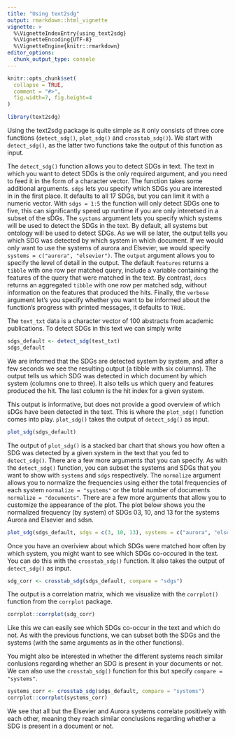 ```yaml
---
title: "Using text2sdg"
output: rmarkdown::html_vignette
vignette: >
  %\VignetteIndexEntry{using_text2sdg}
  %\VignetteEncoding{UTF-8}
  %\VignetteEngine{knitr::rmarkdown}
editor_options: 
  chunk_output_type: console
---
```


```r
knitr::opts_chunk$set(
  collapse = TRUE,
  comment = "#>",
  fig.width=7, fig.height=4
)
```

```r
library(text2sdg)
```

Using the text2sdg package is quite simple as it only consists of three core functions (`detect_sdg()`, `plot_sdg()` and `crosstab_sdg()`). We start with `detect_sdg()`, as the latter two functions take the output of this function as input. 

The `detect_sdg()` function allows you to detect SDGs in text. The text in which you want to detect SDGs is the only required argument, and you need to feed it in the form of a character vector. The function takes some additional arguments. `sdgs` lets you specify which SDGs you are interested in in the first place. It defaults to all 17 SDGs, but you can limit it with a numeric vector. With `sdgs = 1:5` the function will only detect SDGs one to five, this can significantly speed up runtime if you are only interetsed in a subset of the sDGs. The `systems` argument lets you specify which systems will be used to detect the SDGs in the text. By default, all systems but ontology will be used to detect SDGs. As we will se later, the output tells you which SDG was detected by which system in which document. If we would only want to use the systems of aurora and Elsevier, we would specify `systems = c("aurora", "elsevier")`. The `output` argument allows you to specify the level of detail in the output. The default `features` returns a `tibble` with one row per matched query, include a variable containing the features of the query that were matched in the text. By contrast, `docs` returns an aggregated `tibble` with one row per matched sdg, without information on the features that produced the hits. Finally, the `verbose` argument let's you specify whether you want to be informed about the function's progress with printed messages, it defaults to `TRUE`.

The `text_txt` data is a character vector of 100 abstracts from academic publications. To detect SDGs in this text we can simply write
```r
sdgs_default <- detect_sdg(test_txt)
sdgs_default
```

We are informed that the SDGs are detected system by system, and after a few seconds we see the resulting output (a tibble with six columns). The output tells us which SDG was detected in which document by which system (columns one to three). It also tells us which query and features produced the hit. The last column is the hit index for a given system. 

This output is informative, but does not provide a good overview of which sDGs have been detected in the text. This is where the `plot_sdg()` function comes into play. `plot_sdg()` takes the output of `detect_sdg()` as input.
```r
plot_sdg(sdgs_default)
```

The output of `plot_sdg()` is a stacked bar chart that shows you how often a SDG was detected by a given system in the text that you fed to `detect_sdg()`. There are a few more arguments that you can specify. As with the `detect_sdg()` function, you can subset the systems and SDGs that you want to show with `systems` and `sdgs` respectively. The `normalize` argument allows you to normalize the frequencies using either the total frequencies of each system `normalize = "systems"` or the total number of documents `normalize = "documents"`. There are a few more arguments that allow you to customize the appearance of the plot. The plot below shows you the normalized frequency (by system) of SDGs 03, 10, and 13 for the systems Aurora and Elsevier and sdsn.
```r
plot_sdg(sdgs_default, sdgs = c(3, 10, 13), systems = c("aurora", "elsevier", "sdsn"), normalize = "documents")
```


Once you have an overiview about which SDGs were matched how often by which system, you might want to see which SDGs co-occured in the text. You can do this with the `crosstab_sdg()` function. It also takes the output of `detect_sdg()` as input.

```r
sdg_corr <- crosstab_sdg(sdgs_default, compare = "sdgs")
```

The output is a correlation matrix, which we visualize with the `corrplot()` function from the `corrplot` package. 

```r
corrplot::corrplot(sdg_corr)
```

Like this we can easily see which SDGs co-occur in the text and which do not. As with the previous functions, we can subset both the SDGs and the systems (with the same arguments as in the other functions).

You might also be interested in whether the different systems reach similar conlusions regarding whether an SDG is present in your documents or not. We can also use the `crosstab_sdg()` function for this but specify `compare = "systems"`.

```r
systems_corr <- crosstab_sdg(sdgs_default, compare = "systems")
corrplot::corrplot(systems_corr)
```

We see that all but the Elsevier and Aurora systems correlate positively with each other, meaning they reach similar conclusions regarding whether a SDG is present in a document or not. 



